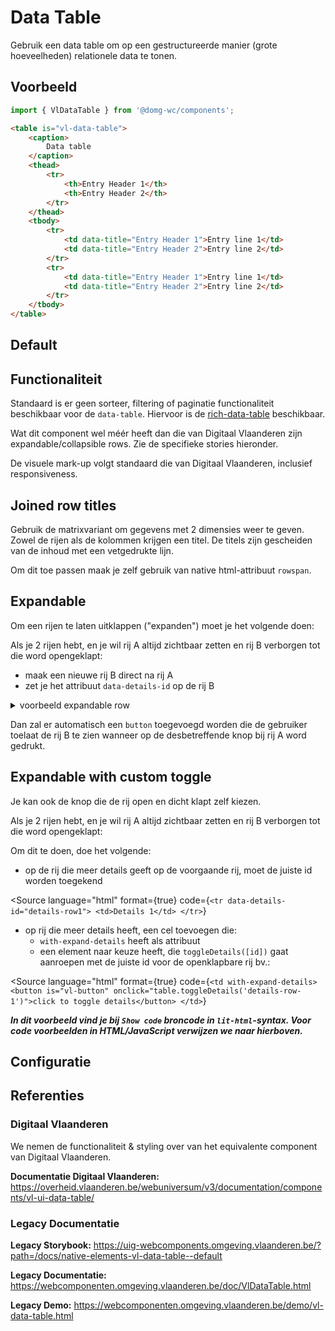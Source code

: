 
# Data Table

Gebruik een data table om op een gestructureerde manier (grote hoeveelheden) relationele data te tonen.

## Voorbeeld

```js
import { VlDataTable } from '@domg-wc/components';
```

```html
<table is="vl-data-table">
    <caption>
        Data table
    </caption>
    <thead>
        <tr>
            <th>Entry Header 1</th>
            <th>Entry Header 2</th>
        </tr>
    </thead>
    <tbody>
        <tr>
            <td data-title="Entry Header 1">Entry line 1</td>
            <td data-title="Entry Header 2">Entry line 2</td>
        </tr>
        <tr>
            <td data-title="Entry Header 1">Entry line 1</td>
            <td data-title="Entry Header 2">Entry line 2</td>
        </tr>
    </tbody>
</table>
```

## Default

<DocsStory id="elements-data-table--data-table-default" />

## Functionaliteit

Standaard is er geen sorteer, filtering of paginatie functionaliteit beschikbaar voor de `data-table`. Hiervoor is de [rich-data-table](?path=/docs/components-rich-data-table--rich-data-table-default) beschikbaar.

Wat dit component wel méér heeft dan die van Digitaal Vlaanderen zijn expandable/collapsible rows. Zie de specifieke stories hieronder.

De visuele mark-up volgt standaard die van Digitaal Vlaanderen, inclusief responsiveness.

## Joined row titles

Gebruik de matrixvariant om gegevens met 2 dimensies weer te geven. Zowel de rijen als de kolommen krijgen een titel. De titels zijn gescheiden van de inhoud met een vetgedrukte lijn.

Om dit toe passen maak je zelf gebruik van native html-attribuut `rowspan`.

<DocsStory id="elements-data-table--data-table-joined-row-titles" />

## Expandable

Om een rijen te laten uitklappen ("expanden") moet je het volgende doen:

Als je 2 rijen hebt, en je wil rij A altijd zichtbaar zetten en rij B verborgen tot die word opengeklapt:

-   maak een nieuwe rij B direct na rij A
-   zet je het attribuut `data-details-id` op de rij B

<details>
    <summary>voorbeeld expandable row</summary>
    <Source
        language="html"
        dark
        format={true}
        code={`
              <tr id="rij-A">
                  <td>1</td>
                  <td>2</td>
                  <td>3</td>
                  <td>4</td>
              </tr>
              <tr data-details-id="details-row-A" id="rij-B">
                  <td>details on previous row</td>
              </tr>`}
    ></Source>
</details>

Dan zal er automatisch een `button` toegevoegd worden die de gebruiker toelaat de rij B te zien wanneer op de desbetreffende knop bij rij A word gedrukt.

<DocsStory id="elements-data-table--data-table-expandable" />

## Expandable with custom toggle

Je kan ook de knop die de rij open en dicht klapt zelf kiezen.

Als je 2 rijen hebt, en je wil rij A altijd zichtbaar zetten en rij B verborgen tot die word opengeklapt:

Om dit te doen, doe het volgende:

-   op de rij die meer details geeft op de voorgaande rij, moet de juiste id worden toegekend

<Source
    language="html"
    format={true}
    code={`
        <tr data-details-id="details-row1">
            <td>Details 1</td>
        </tr>
          `}
></Source>

-   op rij die meer details heeft, een cel toevoegen die:
    -   `with-expand-details` heeft als attribuut
    -   een element naar keuze heeft, die `toggleDetails([id])` gaat aanroepen met de juiste id voor de openklapbare rij
        bv.:

<Source
    language="html"
    format={true}
    code={`
       <td with-expand-details>
           <button is="vl-button" onclick="table.toggleDetails('details-row-1')">click to toggle details</button>
       </td>
          `}
></Source>

**_In dit voorbeeld vind je bij `Show code` broncode in `lit-html`-syntax. Voor code voorbeelden in HTML/JavaScript verwijzen we naar hierboven._**

<DocsStory id="elements-data-table--data-table-expandable-custom-toggle-details-column"></DocsStory>

## Configuratie

<ArgsTable story={PRIMARY_STORY} />

## Referenties

### Digitaal Vlaanderen

We nemen de functionaliteit & styling over van het equivalente component van Digitaal Vlaanderen.

**Documentatie Digitaal Vlaanderen:** https://overheid.vlaanderen.be/webuniversum/v3/documentation/components/vl-ui-data-table/

### Legacy Documentatie

**Legacy Storybook:** https://uig-webcomponents.omgeving.vlaanderen.be/?path=/docs/native-elements-vl-data-table--default

**Legacy Documentatie:** https://webcomponenten.omgeving.vlaanderen.be/doc/VlDataTable.html

**Legacy Demo:** https://webcomponenten.omgeving.vlaanderen.be/demo/vl-data-table.html
